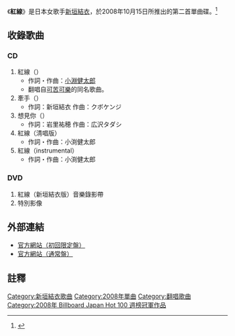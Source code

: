 {{Infobox Single 
| Name           = 紅線
| Artist         = [[新垣結衣|新垣結衣]]
| Cover          = 
| A-side         = 
| B-side         = 牽手<br />想見你
| Released       = 2008年10月15日
| Format         = CD單曲
| Recorded       = 
| Genre          = [[J-POP|J-POP]]
| Length         = 
| Label          = Warner Music Japan
| Writer         = [[小渕健太郎|小渕健太郎]]
| Producer       = 
| Certification  = * [[RIAJ付費音樂下載榜|付費全曲音樂下載]]：金認證<ref>{{Cite web |title=日本唱片協會2008年10月付費全曲音樂下載認證 |url=http://www.riaj.or.jp/f/data/cert/hs.html |publisher=[[日本唱片協會|日本唱片協會]] |date=2008-11-20 |accessdate=2017-09-30 |language=ja |archive-date=2016-02-06 |archive-url=https://web.archive.org/web/20160206155118/http://www.riaj.or.jp/f/data/cert/hs.html |dead-url=no }}</ref>
* [[RIAJ付費音樂下載榜|付費全曲音樂下載]]：白金認證<ref>{{Cite web |title=日本唱片協會2009年1月付費全曲音樂下載認證 |url=http://www.riaj.or.jp/f/data/cert/hs.html |publisher=[[日本唱片協會|日本唱片協會]] |date=2009-02-20 |accessdate=2017-09-30 |language=ja |archive-date=2016-02-06 |archive-url=https://web.archive.org/web/20160206155118/http://www.riaj.or.jp/f/data/cert/hs.html |dead-url=no }}</ref>
| Chart position = *最高排名第1位（告示牌Hot 100）
*週排名最高第3位（[[Oricon|Oricon]]）
| Last single    = [[Make_my_day|Make my day]]<br />（2008年）
| This single    = '''紅線'''<br />（2008年）
| Next single    = [[piece_(新垣結衣單曲)|piece]]<br />（2009年）
| Misc           = 
}}

《'''紅線'''》是日本女歌手[[新垣結衣|新垣結衣]]，於2008年10月15日所推出的第二首單曲碟。<ref>{{Cite web |url=http://wmg.jp/artist/gakky/WPCL000010610.html |title=存档副本 |accessdate=2009-05-17 |archiveurl=https://web.archive.org/web/20090305052728/http://wmg.jp/artist/gakky/WPCL000010610.html |archivedate=2009-03-05 |deadurl=yes }}</ref>

== 收錄歌曲 ==
=== CD ===
#紅線（{{lang|ja|赤い糸}}）
#*作詞・作曲：[[小淵健太郎|小淵健太郎]]
#*翻唱自[[可苦可樂|可苦可樂]]的同名歌曲。
#牽手（{{lang|ja|つないだ手}}）
#*作詞：新垣結衣 作曲：クボケンジ
#想見你（{{lang|ja|あいたい }}）
#*作詞：岩里祐穂 作曲：広沢タダシ
#紅線（清唱版）
#*作詞・作曲：小渕健太郎
#紅線（instrumental）
#*作詞・作曲：小渕健太郎

=== DVD ===
#紅線（新垣結衣版）音樂錄影帶
#特別影像

== 外部連結 ==
*[https://web.archive.org/web/20090305052728/http://wmg.jp/artist/gakky/WPCL000010610.html 官方網站（初回限定盤）]
*[https://web.archive.org/web/20090308094144/http://wmg.jp/artist/gakky/WPZL000030108.html 官方網站（通常盤）]
==註釋==
{{Reflist}}

{{新垣結衣}}
{{Billboard JAPAN Hot 100 週榜冠軍 (2008年)|2008年10月27日}}

{{DEFAULTSORT:Akai Ito}}
[[Category:新垣結衣歌曲|Category:新垣結衣歌曲]]
[[Category:2008年單曲|Category:2008年單曲]]
[[Category:翻唱歌曲|Category:翻唱歌曲]]
[[Category:2008年_Billboard_Japan_Hot_100_週榜冠軍作品|Category:2008年 Billboard Japan Hot 100 週榜冠軍作品]]


{{single-stub}}